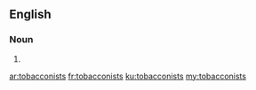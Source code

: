 ==English==

===Noun===
{{head|en|plural}}

# {{plural of|tobacconist|lang=en}}

[[ar:tobacconists]]
[[fr:tobacconists]]
[[ku:tobacconists]]
[[my:tobacconists]]
